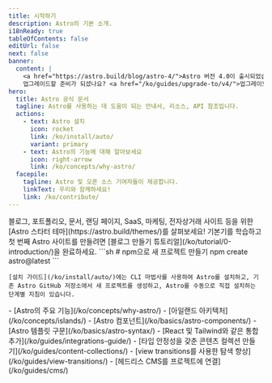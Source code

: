 ```yaml
---
title: 시작하기
description: Astro의 기본 소개.
i18nReady: true
tableOfContents: false
editUrl: false
next: false
banner:
  content: |
    <a href="https://astro.build/blog/astro-4/">Astro 버전 4.0이 출시되었습니다!</a>
    업그레이드할 준비가 되셨나요? <a href="/ko/guides/upgrade-to/v4/">업그레이드 안내서 읽기</a>
hero:
  title: Astro 공식 문서
  tagline: Astro를 사용하는 데 도움이 되는 안내서, 리소스, API 참조입니다.
  actions:
    - text: Astro 설치
      icon: rocket
      link: /ko/install/auto/
      variant: primary
    - text: Astro의 기능에 대해 알아보세요
      icon: right-arrow
      link: /ko/concepts/why-astro/
  facepile:
    tagline: Astro 및 오픈 소스 기여자들이 제공합니다.
    linkText: 우리와 함께하세요!
    link: /ko/contribute/
---
```



<CardGrid>
  <Card title="Astro로 무엇을 만들 것인가요?" icon="laptop">
   블로그, 포트폴리오, 문서, 랜딩 페이지, SaaS, 마케팅, 전자상거래 사이트 등을 위한 [Astro 스타터 테마](https://astro.build/themes/)를 살펴보세요!
  </Card>

  <Card title="안내서 살펴보기" icon="star">
    기본기를 학습하고 첫 번째 Astro 사이트를 만들려면 [블로그 만들기 튜토리얼](/ko/tutorial/0-introduction/)을 완료하세요.
  </Card>

  <SplitCard title="새 프로젝트 시작" icon="rocket">
    ```sh
    # npm으로 새 프로젝트 만들기
    npm create astro@latest
    ```
    
    [설치 가이드](/ko/install/auto/)에는 CLI 마법사를 사용하여 Astro를 설치하고, 기존 Astro GitHub 저장소에서 새 프로젝트를 생성하고, Astro를 수동으로 직접 설치하는 단계별 지침이 있습니다.
  </SplitCard>

  <ListCard title="배우기" icon="open-book">
    - [Astro의 주요 기능](/ko/concepts/why-astro/)
    - [아일랜드 아키텍처](/ko/concepts/islands/)
    - [Astro 컴포넌트](/ko/basics/astro-components/)
    - [Astro 템플릿 구문](/ko/basics/astro-syntax/)
  </ListCard>

  <ListCard title="확장하기" icon="puzzle">
    - [React 및 Tailwind와 같은 통합 추가](/ko/guides/integrations-guide/)
    - [타입 안정성을 갖춘 콘텐츠 컬렉션 만들기](/ko/guides/content-collections/)
    - [view transitions를 사용한 탐색 향상](/ko/guides/view-transitions/)
    - [헤드리스 CMS를 프로젝트에 연결](/ko/guides/cms/)
  </ListCard>
</CardGrid>

<Discord title="질문이 있거나 참여하고 싶으십니까?" cta="Discord에 참여하세요"/>
